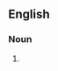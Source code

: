 {{also|eyedrops|eye-drops}}
==English==

===Noun===
{{head|en|noun form}}

# {{plural of|en|eye drop}}